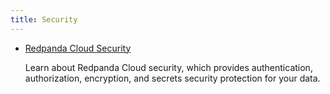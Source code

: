 ```yaml
---
title: Security
---
```


<head>
    <meta name="title" content="Redpanda Cloud Security | Redpanda Docs"/>
    <meta name="description" content=""Redpanda Cloud provides authentication, authorization, encryption, and secrets security protection for your data.""/>
</head>

- [Redpanda Cloud Security](../security/security-overview)

    Learn about Redpanda Cloud security, which provides authentication, authorization, encryption, and secrets security protection for your data.
